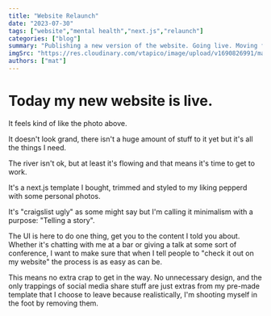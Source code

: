---
title: "Website Relaunch"
date: "2023-07-30"
tags: ["website","mental health","next.js","relaunch"]
categories: ["blog"]
summary: "Publishing a new version of the website. Going live. Moving forward."
imgSrc: "https://res.cloudinary.com/vtapico/image/upload/v1690826991/matgilbert.com/20230710_193208_haw5j1.jpg"
authors: ["mat"]
---

# Today my new website is live.

It feels kind of like the photo above.

It doesn't look grand, there isn't a huge amount of stuff to it yet but it's all the things I need.

The river isn't ok, but at least it's flowing and that means it's time to get to work.

It's a next.js template I bought, trimmed and styled to my liking pepperd with some personal photos.

It's "craigslist ugly" as some might say but I'm calling it minimalism with a purpose: "Telling a story".

The UI is here to do one thing, get you to the content I told you about. Whether it's chatting with me
at a bar or giving a talk at some sort of conference, I want to make sure that when I tell people to
"check it out on my website" the process is as easy as can be.

This means no extra crap to get in the way. No unnecessary design, and the only trappings of social media
share stuff are just extras from my pre-made template that I choose to leave because realistically, I'm
shooting myself in the foot by removing them.